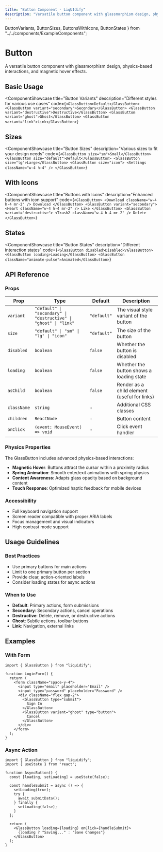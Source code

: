 ```yaml
---
title: "Button Component - LiqUIdify"
description: "Versatile button component with glassmorphism design, physics-based interactions, and magnetic hover effects. Perfect for modern UI interfaces."
---
```


  ButtonVariants, 
  ButtonSizes, 
  ButtonsWithIcons, 
  ButtonStates 
} from "../../components/ExampleComponents";

# Button

A versatile button component with glassmorphism design, physics-based interactions, and magnetic hover effects.

## Basic Usage

<ComponentShowcase
  title="Button Variants"
  description="Different styles for various use cases"
  code={`<GlassButton>Default</GlassButton>
<GlassButton variant="secondary">Secondary</GlassButton>
<GlassButton variant="destructive">Destructive</GlassButton>
<GlassButton variant="ghost">Ghost</GlassButton>
<GlassButton variant="link">Link</GlassButton>`}
>
  <ButtonVariants />
</ComponentShowcase>

## Sizes

<ComponentShowcase
  title="Button Sizes"
  description="Various sizes to fit your design needs"
  code={`<GlassButton size="sm">Small</GlassButton>
<GlassButton size="default">Default</GlassButton>
<GlassButton size="lg">Large</GlassButton>
<GlassButton size="icon">
  <Settings className="w-4 h-4" />
</GlassButton>`}
>
  <ButtonSizes />
</ComponentShowcase>

## With Icons

<ComponentShowcase
  title="Buttons with Icons"
  description="Enhanced buttons with icon support"
  code={`<GlassButton>
  <Download className="w-4 h-4 mr-2" />
  Download
</GlassButton>
<GlassButton variant="secondary">
  <Heart className="w-4 h-4 mr-2" />
  Like
</GlassButton>
<GlassButton variant="destructive">
  <Trash2 className="w-4 h-4 mr-2" />
  Delete
</GlassButton>`}
>
  <ButtonsWithIcons />
</ComponentShowcase>

## States

<ComponentShowcase
  title="Button States"
  description="Different interaction states"
  code={`<GlassButton disabled>Disabled</GlassButton>
<GlassButton loading>Loading</GlassButton>
<GlassButton className="animate-pulse">Animated</GlassButton>`}
>
  <ButtonStates />
</ComponentShowcase>

## API Reference

### Props

| Prop | Type | Default | Description |
|------|------|---------|-------------|
| `variant` | `"default" \| "secondary" \| "destructive" \| "ghost" \| "link"` | `"default"` | The visual style variant of the button |
| `size` | `"default" \| "sm" \| "lg" \| "icon"` | `"default"` | The size of the button |
| `disabled` | `boolean` | `false` | Whether the button is disabled |
| `loading` | `boolean` | `false` | Whether the button shows a loading state |
| `asChild` | `boolean` | `false` | Render as a child element (useful for links) |
| `className` | `string` | - | Additional CSS classes |
| `children` | `ReactNode` | - | Button content |
| `onClick` | `(event: MouseEvent) => void` | - | Click event handler |

### Physics Properties

The GlassButton includes advanced physics-based interactions:

- **Magnetic Hover**: Buttons attract the cursor within a proximity radius
- **Spring Animation**: Smooth enter/exit animations with spring physics
- **Content Awareness**: Adapts glass opacity based on background content
- **Touch Response**: Optimized haptic feedback for mobile devices

### Accessibility

- Full keyboard navigation support
- Screen reader compatible with proper ARIA labels
- Focus management and visual indicators
- High contrast mode support

## Usage Guidelines

### Best Practices

- Use primary buttons for main actions
- Limit to one primary button per section
- Provide clear, action-oriented labels
- Consider loading states for async actions

### When to Use

- **Default**: Primary actions, form submissions
- **Secondary**: Secondary actions, cancel operations
- **Destructive**: Delete, remove, or destructive actions
- **Ghost**: Subtle actions, toolbar buttons
- **Link**: Navigation, external links

## Examples

### With Form

```tsx
import { GlassButton } from "liquidify";

function LoginForm() {
  return (
    <form className="space-y-4">
      <input type="email" placeholder="Email" />
      <input type="password" placeholder="Password" />
      <div className="flex gap-2">
        <GlassButton type="submit">
          Sign In
        </GlassButton>
        <GlassButton variant="ghost" type="button">
          Cancel
        </GlassButton>
      </div>
    </form>
  );
}
```

### Async Action

```tsx
import { GlassButton } from "liquidify";
import { useState } from "react";

function AsyncButton() {
  const [loading, setLoading] = useState(false);

  const handleSubmit = async () => {
    setLoading(true);
    try {
      await submitData();
    } finally {
      setLoading(false);
    }
  };

  return (
    <GlassButton loading={loading} onClick={handleSubmit}>
      {loading ? "Saving..." : "Save Changes"}
    </GlassButton>
  );
}
```